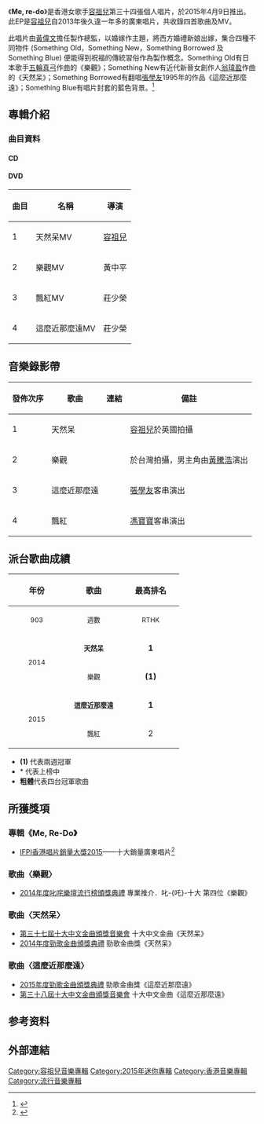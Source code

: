 {{Album infobox
| Name       = Me, re-do
| Type       = [[ep|ep]]
| Artist     = [[容祖兒|容祖兒]]
| Cover      = 容祖兒 me, re-do.jpg
| Released   = 2015年4月9日
| Recorded   = 2014年－2015年
| Genre      = [[粵語流行音樂|粵語流行音樂]]
| Length     = 16:56
| Label      = {{flagicon|HK}} [[英皇娛樂|英皇娛樂]]
| Last album = [[All_Delicious_Collection|All Delicious Collection]]<br>(2013年)
| This album = '''Me, re-do'''<br>（2015年）
| Next album = [[J-POP_(專輯)|J-POP]]<br>（2016年）
}}

《'''Me, re-do'''》是香港女歌手[[容祖兒|容祖兒]]第三十四張個人唱片，於2015年4月9日推出。此EP是[[容祖兒|容祖兒]]自2013年後久違一年多的廣東唱片，共收錄四首歌曲及MV。

此唱片由[[黃偉文|黃偉文]]擔任製作總監，以婚嫁作主題，將西方婚禮新娘出嫁，集合四種不同物件 (Something Old，Something New，Something Borrowed 及 Something Blue) 便能得到祝福的傳統習俗作為製作概念。Something Old有日本歌手[[五輪真弓|五輪真弓]]作曲的《樂觀》；Something New有近代新晉女創作人[[翁瑋盈|翁瑋盈]]作曲的《天然呆》；Something Borrowed有翻唱[[張學友|張學友]]1995年的作品《這麼近那麼遠》；Something Blue有唱片封套的藍色背景。<ref>{{Cite web |url=http://www.eegmusic.com/artist/album.php/list/146/865/Me%2C+re-do |title=容祖兒 Me, re-do 介紹 |access-date=2015-04-23 |archive-url=https://web.archive.org/web/20150413035944/http://www.eegmusic.com/artist/album.php/list/146/865/Me,+re-do |archive-date=2015-04-13 |dead-url=yes }}</ref>

==專輯介紹==
===曲目資料===
====CD====
{{Tracklist
| collapsed = 
| headline = 
| font_size = 
| total_length = 

| all_writing = 
| all_music = 
| all_lyrics = [[黃偉文|黃偉文]]
| all_arranger = 
| all_producer = 
| all_except = 

| extra_column =

| title1 = 天然呆
| note1 = 
| longnote1 = 第一主打
| music1 = [[翁瑋盈|翁瑋盈]]
| arranger1 = 翁瑋盈<br>[[何秉舜|何秉舜]]
| producer1 = 黃偉文<br>何秉舜
| extra1 = 
| length1 = 3:53

| title2 = 樂觀
| note2 = 
| longnote2 = 第二主打 
| music2 = [[五輪真弓|五輪真弓]]

| arranger2 = 何秉舜
| producer2 = 黃偉文<br>何秉舜<br>[[舒文_(音樂人)|舒文]]
| extra2 = 
| length2 = 3:41

| title3 = 飄紅
| note3 = 
| longnote3 = 第四主打
| music3 = [[馮穎琪|馮穎琪]]
| arranger3 = [[馮翰銘|馮翰銘]]
| producer3 = 馮翰銘
| extra3 = 
| length3 = 4:18

| title4 = 這麼近那麼遠
| note4 = 
| longnote4 = 第三主打 
| music4 = [[張學友|張學友]]
| arranger4 = 馮翰銘
| producer4 = 馮翰銘
| extra4 = 
| length4 = 5:04
}}

====DVD====
{| class="wikitable" width=30%
|-
!曲目
!名稱
!導演
|-
| 1 || 天然呆MV || [[容祖兒|容祖兒]]
|-
| 2 || 樂觀MV || 黃中平
|-
| 3 || 飄紅MV || 莊少榮
|-
| 4 || 這麼近那麼遠MV || 莊少榮
|}

==音樂錄影帶==
{|class="wikitable"
!發佈次序!!歌曲!!連結!!備註
|-
|1||天然呆||{{youtube|Ot8cslYOQgg|MV}}||[[容祖兒|容祖兒]]於英國拍攝
|-
|2||樂觀||{{youtube|R4Fq7L8Yalw|MV}}||於台灣拍攝，男主角由[[黃騰浩|黃騰浩]]演出
|-
|3||這麼近那麼遠||{{youtube|NHCBj_Ei92U|MV}}||[[張學友|張學友]]客串演出
|-
|4||飄紅||{{youtube|KtnEO_WUvUI|MV}}||[[馮寶寶|馮寶寶]]客串演出
|}

==派台歌曲成績==
{| class="wikitable"
!align="center" rowspan="2" | 年份
!align="center" rowspan="2" | 歌曲
!align="center" colspan="8" | 最高排名
|-
!width="100"|<small>903</small> !! width="100"|<small>週數</small> !! width="100"|<small>RTHK</small> !! width="100"|<small>週數</small> !! width="100"|<small>997</small> !! width="100"|<small>週數</small> !! width="100"|<small>TVB</small> !! width="100"|<small>週數</small>
|-
|align="center" rowspan="2"|<small>2014</small> ||align="center"| <small>'''天然呆'''</small> ||align="center"| '''1''' ||align="center"| 7 ||align="center"| '''1''' ||align="center"| 5 ||align="center"| '''1''' ||align="center"| 8 ||align="center"| '''1''' ||align="center"| 5
|-
|align="center"| <small>樂觀</small> ||align="center"| '''(1)''' ||align="center"| 6 ||align="center"| '''1''' ||align="center"| 8 ||align="center"| 2 ||align="center"| 6 ||align="center"| 2 ||align="center"| 4
|-
|align="center" rowspan="2"|<small>2015</small> ||align="center"| <small>'''這麼近那麼遠'''</small> ||align="center"| '''1''' ||align="center"| 7 ||align="center"| '''1''' ||align="center"| 7 ||align="center"| '''1''' ||align="center"| 4 ||align="center"| '''1''' ||align="center"| 5
|-
|align="center"| <small>飄紅</small> ||align="center"| 2 ||align="center"| 5 ||align="center"| '''1''' ||align="center"| 6 ||align="center"| '''1''' ||align="center"| 4 ||align="center"| '''1''' ||align="center"| 3
|}

* '''(1)''' 代表兩週冠軍
* * 代表上榜中
* ''' 粗體'''代表四台冠軍歌曲

==所獲獎項==
===專輯《Me, Re-Do》===
*[[IFPI香港唱片銷量大獎頒獎禮2015|IFPI香港唱片銷量大獎2015]]——十大銷量廣東唱片<ref>{{cite web|url=http://www.ifpihk.org/zh/hong-kong-top-sales-music-award-presented-01-15/hong-kong-top-sales-music-award-presented/2015|title=2015 IFPI 十大銷量廣東唱片|access-date=2020-03-11|archive-url=https://web.archive.org/web/20170421000805/http://www.ifpihk.org/zh/hong-kong-top-sales-music-award-presented-01-15/hong-kong-top-sales-music-award-presented/2015|archive-date=2017-04-21|dead-url=yes}}</ref>

===歌曲〈樂觀〉===
* [[2014年度叱咤樂壇流行榜頒獎典禮得獎名單|2014年度叱咤樂壇流行榜頒獎典禮]] 專業推介．叱-{吒}-十大 第四位《樂觀》
===歌曲〈天然呆〉===
* [[第三十七屆十大中文金曲得獎名單|第三十七屆十大中文金曲頒獎音樂會]] 十大中文金曲《天然呆》
* [[2014年度勁歌金曲得獎名單|2014年度勁歌金曲頒獎典禮]] 勁歌金曲獎《天然呆》
===歌曲〈這麼近那麼遠〉===
* [[2015年度勁歌金曲得獎名單|2015年度勁歌金曲頒獎典禮]] 勁歌金曲獎《這麼近那麼遠》
* [[第三十八屆十大中文金曲得獎名單|第三十八屆十大中文金曲頒獎音樂會]] 十大中文金曲《這麼近那麼遠》

==参考资料==
{{Reflist}}

==外部連結==
{{容祖兒}}
[[Category:容祖兒音樂專輯|Category:容祖兒音樂專輯]]
[[Category:2015年迷你專輯|Category:2015年迷你專輯]]
[[Category:香港音樂專輯|Category:香港音樂專輯]]
[[Category:流行音樂專輯|Category:流行音樂專輯]]